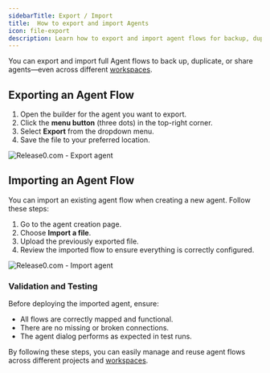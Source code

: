 ```yaml
---
sidebarTitle: Export / Import
title:  How to export and import Agents
icon: file-export
description: Learn how to export and import agent flows for backup, duplication, or sharing across workspaces in Release0. This guide covers the steps to export an agent flow and import it into a new or existing agent, ensuring seamless transfer of configurations and logic.
---
```


You can export and import full Agent flows to back up, duplicate, or share agents—even across different [workspaces](/workspace/general).

## Exporting an Agent Flow

1. Open the builder for the agent you want to export.
2. Click the **menu button** (three dots) in the top-right corner.
3. Select **Export** from the dropdown menu.
4. Save the file to your preferred location.

<Frame style={{ maxWidth: '600px' }}>
  <img src="/images/workspace/agent-export.png" alt="Release0.com - Export agent" /> 
</Frame>


## Importing an Agent Flow

You can import an existing agent flow when creating a new agent. Follow these steps:

1. Go to the agent creation page.
2. Choose **Import a file**.
3. Upload the previously exported file.
4. Review the imported flow to ensure everything is correctly configured.

<Frame style={{ maxWidth: '400px' }}>
  <img src="/images/workspace/agent-import.png" alt="Release0.com - Import agent" />
</Frame>


### Validation and Testing

Before deploying the imported agent, ensure:

- All flows are correctly mapped and functional.
- There are no missing or broken connections.
- The agent dialog performs as expected in test runs.

By following these steps, you can easily manage and reuse agent flows across different projects and [workspaces](/workspace/general).

